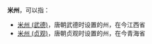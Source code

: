 '''米州'''，可以指：
*[[米州_(武德)|米州 (武德)]]，唐朝武德时设置的州，在今江西省
*[[米州_(贞观)|米州 (贞观)]]，唐朝贞观时设置的州，在今青海省

{{Disambig|M|cat=二字中国州名消歧义}}